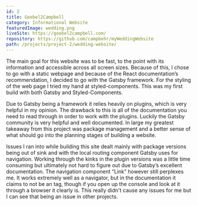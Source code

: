 ```yaml
---
id: 2
title: Goebel2Campbell
category: Informational Website
featuredImage: wedding.png
liveSite: https://goebel2campbell.com/
repository: https://github.com/campbehr/myWeddingWebsite
path: /projects/project-2/wedding-website/
---
```


The main goal for this website was to be fast, to the point with its information and accessible across all screen sizes. Because of this, I chose to go with a static webpage and because of the React documentation’s recommendation, I decided to go with the Gatsby framework. For the styling of the web page I tried my hand at styled-components. This was my first build with both Gatsby and Styled-Components.

Due to Gatsby being a framework it relies heavily on plugins, which is very helpful in my opinion. The drawback to this is all of the documentation you need to read through in order to work with the plugins. Luckily the Gatsby community is very helpful and well documented. In large my greatest takeaway from this project was package management and a better sense of what should go into the planning stages of building a website.

Issues I ran into while building this site dealt mainly with package versions being out of sink and with the local routing component Gatsby uses for navigation. Working through the kinks in the plugin versions was a little time consuming but ultimately not hard to figure out due to Gatsby’s excellent documentation. The navigation component “Link” however still perplexes me. It works extremely well as a navigator, but in the documentation it claims to not be an <a/> tag, though if you open up the console and look at it through a browser it clearly is. This really didn't cause any issues for me but I can see that being an issue in other projects.

